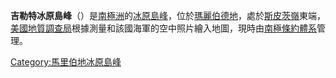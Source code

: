 {{coord|75|48|S|114|43|W|display=title}}

'''吉勒特冰原島峰'''（{{lang-en|Gillett Nunataks}}）是[[南極洲|南極洲]]的[[冰原島峰|冰原島峰]]，位於[[瑪麗伯德地|瑪麗伯德地]]，處於[[斯皮茨嶺|斯皮茨嶺]]東端，[[美國地質調查局|美國地質調查局]]根據測量和該國海軍的空中照片繪入地圖，現時由[[南極條約體系|南極條約體系]]管理。

{{DEFAULTSORT:Gillett Nunataks}}
[[Category:馬里伯地冰原島峰|Category:馬里伯地冰原島峰]]


{{MarieByrdLand-geo-stub}}